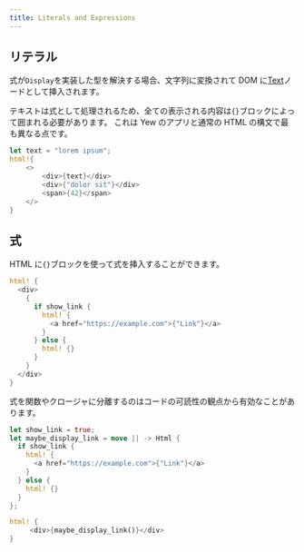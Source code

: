 ```yaml
---
title: Literals and Expressions
---
```


## リテラル

式が`Display`を実装した型を解決する場合、文字列に変換されて DOM に[Text](https://developer.mozilla.org/en-US/docs/Web/API/Text)ノードとして挿入されます。

テキストは式として処理されるため、全ての表示される内容は`{}`ブロックによって囲まれる必要があります。
これは Yew のアプリと通常の HTML の構文で最も異なる点です。

```rust
let text = "lorem ipsum";
html!{
    <>
        <div>{text}</div>
        <div>{"dolor sit"}</div>
        <span>{42}</span>
    </>
}
```

## 式

HTML に`{}`ブロックを使って式を挿入することができます。

```rust
html! {
  <div>
    {
      if show_link {
        html! {
          <a href="https://example.com">{"Link"}</a>
        }
      } else {
        html! {}
      }
    }
  </div>
}
```

式を関数やクロージャに分離するのはコードの可読性の観点から有効なことがあります。

```rust
let show_link = true;
let maybe_display_link = move || -> Html {
  if show_link {
    html! {
      <a href="https://example.com">{"Link"}</a>
    }
  } else {
    html! {}
  }
};

html! {
     <div>{maybe_display_link()}</div>
}
```
